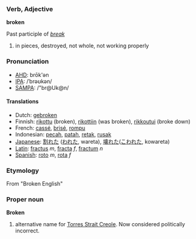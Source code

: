 === Verb, Adjective ===
'''broken'''

Past participle of ''[[break]]''

# in pieces, destroyed, not whole, not working properly

=== Pronunciation ===
*[[w:AHD|AHD]]: brōk'ən
*[[w:IPA|IPA]]: /ˈbrəʊkən/
*[[w:SAMPA|SAMPA]]: /"br@Uk@n/

==== Translations ====
*Dutch: [[gebroken]]
*Finnish: [[rikottu]] (broken), [[rikottiin]] (was broken), [[rikkoutui]] (broke down)
*French: [[cassé]], [[brisé]], [[rompu]]
*Indonesian: [[pecah]], [[patah]], [[retak]], [[rusak]]
*[[Japanese]]: [[割れた]] ([[われた]], wareta), [[壊れた]]([[こわれた]], kowareta)
*[[Latin]]: [[fractus]] ''m'', [[fracta]] ''f'', [[fractum]] ''n''
*[[Spanish]]: [[roto]] ''m'', [[rota]] ''f''

=== Etymology ===
From "Broken English"

=== Proper noun ===
'''Broken'''

# alternative name for [[Torres Strait Creole]]. Now considered politically incorrect.
